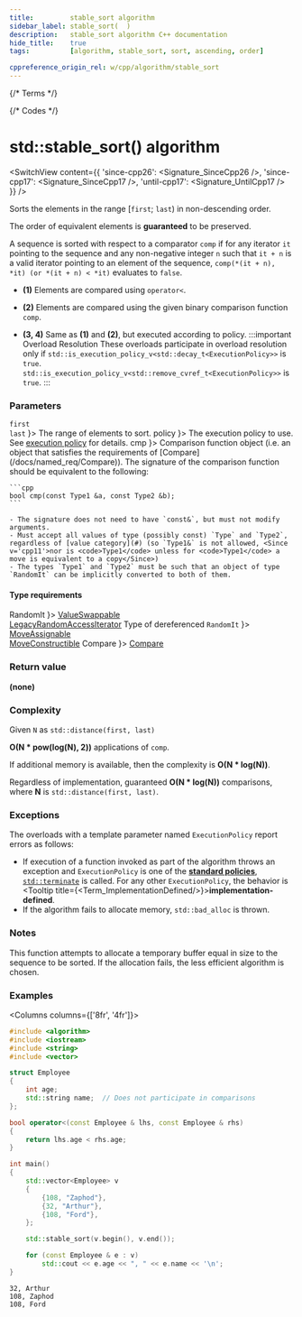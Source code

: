 ```yaml
---
title:         stable_sort algorithm
sidebar_label: stable_sort(  )
description:   stable_sort algorithm C++ documentation
hide_title:    true
tags:          [algorithm, stable_sort, sort, ascending, order]

cppreference_origin_rel: w/cpp/algorithm/stable_sort
---
```



{/* Terms */}


{/* Codes */}


# std::stable_sort() algorithm

<SwitchView content={{
	'since-cpp26': <Signature_SinceCpp26 />,
	'since-cpp17': <Signature_SinceCpp17 />,
	'until-cpp17': <Signature_UntilCpp17 />
}} />


Sorts the elements in the range [`first`; `last`) in non-descending order.

The order of equivalent elements is **guaranteed** to be preserved.

A sequence is sorted with respect to a comparator `comp` if for any iterator `it` pointing to the sequence
and any non-negative integer `n` such that `it + n` is a valid iterator pointing to an element of the sequence,
`comp(*(it + n), *it) (or *(it + n) < *it)` evaluates to `false`.

- **(1)** Elements are compared using `operator<`.

- **(2)** Elements are compared using the given binary comparison function `comp`.

- **(3, 4)** Same as **(1)** and **(2)**, but executed according to policy.
	:::important Overload Resolution
	These overloads participate in overload resolution only if
	<Until v='cpp20'> <code>std::is_execution_policy_v&lt;std::decay_t&lt;ExecutionPolicy&gt;&gt;</code> is <code>true</code>. </Until>
	<Since v='cpp20'> <code>std::is_execution_policy_v&lt;std::remove_cvref_t&lt;ExecutionPolicy&gt;&gt;</code> is <code>true</code>. </Since>
	:::

### Parameters

<SymbolTable>
  <Symbol none noLink name={ <> <code>first</code> <br/> <code>last</code> </> }>
    The range of elements to sort.
  </Symbol>
  <Symbol none noLink name={ <code>policy</code> }>
    The execution policy to use. See <a href="#">execution policy</a> for details.
  </Symbol>
  <Symbol none noLink name={ <code>cmp</code> }>
    Comparison function object (i.e. an object that satisfies the requirements of [Compare](/docs/named_req/Compare)).
    The signature of the comparison function should be equivalent to the following:

    ```cpp
    bool cmp(const Type1 &a, const Type2 &b);
    ```

    - The signature does not need to have `const&`, but must not modify arguments.
    - Must accept all values of type (possibly const) `Type` and `Type2`, regardless of [value category](#) (so `Type1&` is not allowed, <Since v='cpp11'>nor is <code>Type1</code> unless for <code>Type1</code> a move is equivalent to a copy</Since>)
    - The types `Type1` and `Type2` must be such that an object of type `RandomIt` can be implicitly converted to both of them.
  </Symbol>
</SymbolTable>

#### Type requirements

<SymbolTable>
  <Symbol none noLink name={ <code>RandomIt</code> }>
    <a href="/docs/named_req/ValueSwappable">ValueSwappable</a> <br/>
    <a href="/docs/named_req/LegacyRandomAccessIterator">LegacyRandomAccessIterator</a>
  </Symbol>
  <Symbol none noLink name={ <> Type of dereferenced <code>RandomIt</code> </> }>
    <a href="/docs/named_req/MoveAssignable">MoveAssignable</a> <br/>
    <a href="/docs/named_req/MoveConstructible">MoveConstructible</a>
  </Symbol>
  <Symbol none noLink name={ <code>Compare</code> }>
    <a href="/docs/named_req/Compare">Compare</a>
  </Symbol>
</SymbolTable>

### Return value

**(none)**

### Complexity

Given `N` as `std::distance(first, last)`

**O(N \* pow(log(N), 2))** applications of `comp`.

If additional memory is available, then the complexity is **O(N \* log(N))**.

Regardless of implementation, guaranteed **O(N \* log(N))** comparisons, where **N** is `std::distance(first, last)`.

### Exceptions

The overloads with a template parameter named `ExecutionPolicy` report errors as follows:
- If execution of a function invoked as part of the algorithm throws an exception and `ExecutionPolicy` is one of the [**standard policies**](#), [`std::terminate`](#) is called.
	For any other `ExecutionPolicy`, the behavior is <Tooltip title={<Term_ImplementationDefined/>}>**implementation-defined**</Tooltip>.
- If the algorithm fails to allocate memory, `std::bad_alloc` is thrown.

### Notes

This function attempts to allocate a temporary buffer equal in size to the sequence to be sorted. If the allocation fails, the less efficient algorithm is chosen.

### Examples

<Columns columns={['8fr', '4fr']}>
<div>

```cpp title='Main.cpp' showLineNumbers
#include <algorithm>
#include <iostream>
#include <string>
#include <vector>

struct Employee
{
    int age;
    std::string name;  // Does not participate in comparisons
};

bool operator<(const Employee & lhs, const Employee & rhs)
{
    return lhs.age < rhs.age;
}

int main()
{
    std::vector<Employee> v
    {
        {108, "Zaphod"},
        {32, "Arthur"},
        {108, "Ford"},
    };

    std::stable_sort(v.begin(), v.end());

    for (const Employee & e : v)
        std::cout << e.age << ", " << e.name << '\n';
}
```

</div>
<div>

```plaintext title="Output"
32, Arthur
108, Zaphod
108, Ford
```

</div>
</Columns>
